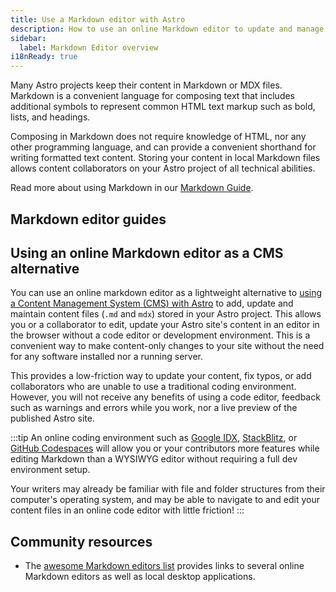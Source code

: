 ```yaml
---
title: Use a Markdown editor with Astro
description: How to use an online Markdown editor to update and manage your Astro content
sidebar:
  label: Markdown Editor overview
i18nReady: true
---
```



Many Astro projects keep their content in Markdown or MDX files. Markdown is a convenient language for composing text that includes additional symbols to represent common HTML text markup such as bold, lists, and headings.

Composing in Markdown does not require knowledge of HTML, nor any other programming language, and can provide a convenient shorthand for writing formatted text content. Storing your content in local Markdown files allows content collaborators on your Astro project of all technical abilities.

<ReadMore>Read more about using Markdown in our [Markdown Guide](/en/guides/markdown-content/).</ReadMore>

## Markdown editor guides

<MarkdownGuidesNav />

## Using an online Markdown editor as a CMS alternative

You can use an online markdown editor as a lightweight alternative to [using a Content Management System (CMS) with Astro](/en/guides/cms/) to add, update and maintain content files (`.md` and `mdx`) stored in your Astro project. This allows you or a collaborator to edit, update your Astro site's content in an editor in the browser without a code editor or development environment. This is a convenient way to make content-only changes to your site without the need for any software installed nor a running server.

This provides a low-friction way to update your content, fix typos, or add collaborators who are unable to use a traditional coding environment. However, you will not receive any benefits of using a code editor, feedback such as warnings and errors while you work, nor a live preview of the published Astro site.

:::tip 
An online coding environment such as [Google IDX](https://idx.dev), [StackBlitz](https://stackblitz.com), or [GitHub Codespaces](https://github.dev) will allow you or your contributors more features while editing Markdown than a WYSIWYG editor without requiring a full dev environment setup.

Your writers may already be familiar with file and folder structures from their computer's operating system, and may be able to navigate to and edit your content files in an online code editor with little friction!
:::


## Community resources

- The [awesome Markdown editors list](https://github.com/mundimark/awesome-markdown-editors) provides links to several online Markdown editors as well as local desktop applications.

